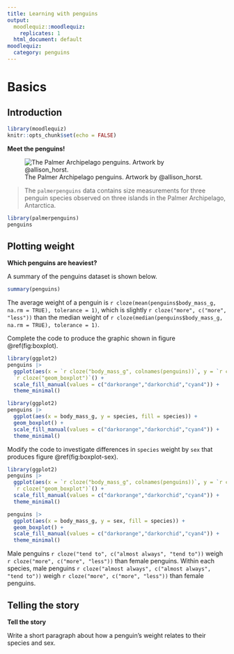 ```yaml
---
title: Learning with penguins
output: 
  moodlequiz::moodlequiz:
    replicates: 1
  html_document: default
moodlequiz:
  category: penguins
---
```


# Basics

## Introduction

```r
library(moodlequiz)
knitr::opts_chunk$set(echo = FALSE)
```

**Meet the penguins!**

![The Palmer Archipelago penguins. Artwork by @allison_horst.](lter_penguins.png)

> The `palmerpenguins` data contains size measurements for three penguin species observed on three islands in the Palmer Archipelago, Antarctica.

```r
library(palmerpenguins)
penguins
```

## Plotting weight

**Which penguins are heaviest?**

A summary of the penguins dataset is shown below.

```r
summary(penguins)
```

The average weight of a penguin is `r cloze(mean(penguins$body_mass_g, na.rm = TRUE), tolerance = 1)`, which is slightly `r cloze("more", c("more", "less"))` than the median weight of `r cloze(median(penguins$body_mass_g, na.rm = TRUE), tolerance = 1)`.

Complete the code to produce the graphic shown in figure \@ref(fig:boxplot).

```r
library(ggplot2)
penguins |> 
  ggplot(aes(x = `r cloze("body_mass_g", colnames(penguins))`, y = `r cloze("species", colnames(penguins))`, fill = `r cloze("species", colnames(penguins))`)) +
  `r cloze("geom_boxplot")`() +
  scale_fill_manual(values = c("darkorange","darkorchid","cyan4")) + 
  theme_minimal()
```

```r
library(ggplot2)
penguins |> 
  ggplot(aes(x = body_mass_g, y = species, fill = species)) +
  geom_boxplot() +
  scale_fill_manual(values = c("darkorange","darkorchid","cyan4")) + 
  theme_minimal()
```

Modify the code to investigate differences in `species` weight by `sex` that produces figure \@ref(fig:boxplot-sex).

```r
library(ggplot2)
penguins |> 
  ggplot(aes(x = `r cloze("body_mass_g", colnames(penguins))`, y = `r cloze("sex", colnames(penguins))`, fill = `r cloze("species", colnames(penguins))`)) +
  `r cloze("geom_boxplot")`() +
  scale_fill_manual(values = c("darkorange","darkorchid","cyan4")) + 
  theme_minimal()
```

```r
penguins |> 
  ggplot(aes(x = body_mass_g, y = sex, fill = species)) +
  geom_boxplot() +
  scale_fill_manual(values = c("darkorange","darkorchid","cyan4")) + 
  theme_minimal()
```

Male penguins `r cloze("tend to", c("almost always", "tend to"))` weigh `r cloze("more", c("more", "less"))` than female penguins. Within each species, male penguins `r cloze("almost always", c("almost always", "tend to"))` weigh `r cloze("more", c("more", "less"))` than female penguins.

## Telling the story {type=essay}

**Tell the story**

Write a short paragraph about how a penguin's weight relates to their species and sex.


